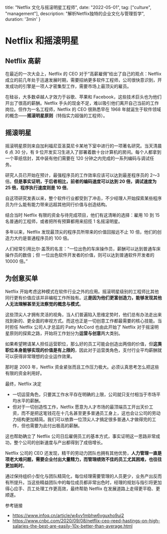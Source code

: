  title: "Netflix 文化与摇滚明星工程师",
  date: "2022-05-01",
  tag: ["culture", "management"],
  description: "解析Netflix独特的企业文化与管理哲学",
  duration: '3min'
}

# Netflix 和摇滚明星

## Netflix 高薪

在最近的一次大会上，Netflix 的 CEO 对于“高薪雇佣”给出了自己的观点：Netflix 成立的前几年处于迅速发展时期，需要招纳更多软件工程师，公司很快意识到，开发成功的引擎是一项人才密集型工作，需要市场上最顶尖的雇员。

在硅谷，大多数卓越人才效力于谷歌、苹果和 Facebook，这些技术巨头也为他们开出了很高的薪酬。Netflix 手头的现金不足，难以吸引他们离开自己当前的工作岗位。但作为一名工程师，Netflix 的 CEO 很熟悉早在 1968 年就诞生于软件领域的概念——**摇滚明星原则**（特指实力超强的工程师）。


## 摇滚明星

摇滚明星原则来自加利福尼亚圣莫尼卡某地下室中进行的一项著名研究。当天清晨 6 点 30 分，有 9 位开发实习生进入了部署着数十台计算机的房间。每个人都拿到一个草纸信封，其中装有他们需要在 120 分钟之内完成的一系列编码与调试任务。

研究人员已开始在预计，最强程序员的工作效率应该可以达到最差程序员的 2～3 倍。**但是事实证明，于后者相比，前者的编码速度可以达到 20 倍，调试速度为 25 倍，程序执行速度则是 10 倍**。

自这项研究发表以来，整个软件行业都受到了冲击，不少经理人开始探索某些程序员为什么能有能力带来远超其他同行价值与创造结构。

结合当时 Netflix 有限的资金与待完成项目，他们有这清晰的选择：雇用 10 到 15 名普通的工程师，或者把所有预算都用来招揽 1 名摇滚明星。

多年以来，Netflix 发现最顶尖的程序员所带来的价值回报远不止 10 倍，他们的创造力大约是普通程序员的 100 倍。

人们经常引用比尔·盖茨的名言：“一位出色的车床操作员，薪酬可以达到普通车床操作员的数倍；但 一位出色软件开发者的价值，则可以达到普通软件开发者的 10000 倍。”

## 为创意买单

Netflix 开始考虑这种模式在软件行业之外的应用。摇滚明星级别的工程师比其他同行更有价值应该并非编程工作所独有。这**是因为他们更富创造力，能够发现其他人无法理解甚至无法察觉的概念与模式**。

这些顶尖人才拥有灵活的视角，当人们普遍陷入思维定势时，他们总有办法走出来找到新的、更全面的审视方式。而这也正是一切创意工作都最需要的核心技能。当时担任 Netflix 公司人才总监的 Patty McCord 也由此开始了 Netflix 对于摇滚明星原则的探索之路，开始将工作划分为**运营与创意**两大类别。

如果希望聘请某人担任运营职位，那么好的员工可能会创造出两倍的价值，但**这类职位本身能够实现的价值是有上限的**，因此对于运营类角色，支付行业平均薪酬就可以获得非常理想的企业运作效果。

那时是 2003 年，Netflix 资金紧张而且工作压力极大。必须认真思考怎么把这些有限的资金利用好。

最终，Netflix 决定
- 一切运营角色，只要其工作水平存在明确的上限，公司就只支付相当于市场平均水平的薪酬。
- 但对于一切创造性工作，Netflix 愿意为人才市场的最顶端员工开出天价工资，而不是把这笔钱花在十几名甚至更多普通员工身上，这也会让公司的劳动力结构更加精简。我们可以依靠一位顶尖人才搞定很多普通人才做得完的工作，但也需要为此付出极高的薪酬。

这也帮助确立了 Netflix 公司日后雇佣员工的基本方式，事实证明这一思路非常成功，整个公司的创新速度与产出都得到了成倍增长。

Netflix 公司的 CEO 还发现，精干的劳动力团队也拥有其他优势，**人力管理一直是项老大难问题，需要企业付出大量精力，而管理绩效不佳的员工尤其困难，也往往更加耗时**。

通过保持组织小型化与团队精简化，每位经理需要管理的人员更少，业务产出反而有所提升。当这些精益团队中的每位成员都非常出色时，经理的规划与指引将更加得心应手、员工处理工作更高效，最终帮助 Netflix 在发展道路上走得更平稳、更顺遂。

参考链接
- https://www.infoq.cn/article/w4vv1mbhw6vguxho9ui2
- https://www.cnbc.com/2020/09/08/netflix-ceo-reed-hastings-on-high-salaries-the-best-are-easily-10x-better-than-average.html
